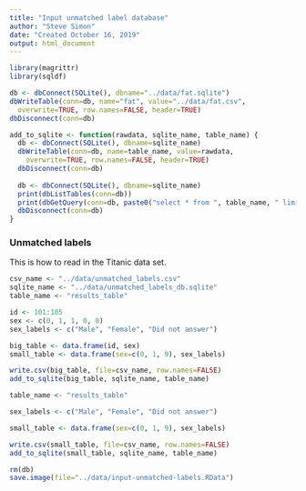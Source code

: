 ```yaml
---
title: "Input unmatched label database"
author: "Steve Simon"
date: "Created October 16, 2019"
output: html_document
---
```



```r
library(magrittr)
library(sqldf)
```

```r
db <- dbConnect(SQLite(), dbname="../data/fat.sqlite")
dbWriteTable(conn=db, name="fat", value="../data/fat.csv",
  overwrite=TRUE, row.names=FALSE, header=TRUE)
dbDisconnect(conn=db)
```

```r
add_to_sqlite <- function(rawdata, sqlite_name, table_name) {
  db <- dbConnect(SQLite(), dbname=sqlite_name)
  dbWriteTable(conn=db, name=table_name, value=rawdata,
    overwrite=TRUE, row.names=FALSE, header=TRUE)
  dbDisconnect(conn=db)
  
  db <- dbConnect(SQLite(), dbname=sqlite_name)
  print(dbListTables(conn=db))
  print(dbGetQuery(conn=db, paste0("select * from ", table_name, " limit 5")))
  dbDisconnect(conn=db)
}
```

### Unmatched labels

This is how to read in the Titanic data set.

```r
csv_name <- "../data/unmatched_labels.csv"
sqlite_name <- "../data/unmatched_labels_db.sqlite"
table_name <- "results_table"

id <- 101:105
sex <- c(0, 1, 1, 0, 0)
sex_labels <- c("Male", "Female", "Did not answer")

big_table <- data.frame(id, sex)
small_table <- data.frame(sex=c(0, 1, 9), sex_labels)

write.csv(big_table, file=csv_name, row.names=FALSE)
add_to_sqlite(big_table, sqlite_name, table_name)

table_name <- "results_table"

sex_labels <- c("Male", "Female", "Did not answer")

small_table <- data.frame(sex=c(0, 1, 9), sex_labels)

write.csv(small_table, file=csv_name, row.names=FALSE)
add_to_sqlite(small_table, sqlite_name, table_name)
```

```r
rm(db)
save.image(file="../data/input-unmatched-labels.RData")
```